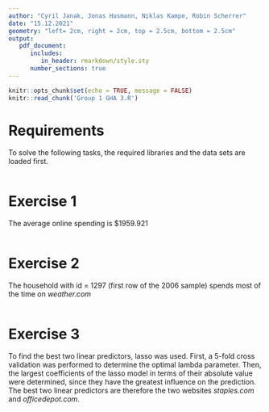 ```yaml
---
author: "Cyril Janak, Jonas Husmann, Niklas Kampe, Robin Scherrer"
date: "15.12.2021"
geometry: "left= 2cm, right = 2cm, top = 2.5cm, bottom = 2.5cm"
output: 
   pdf_document:
      includes:
         in_header: rmarkdown/style.sty
      number_sections: true
---
```


```r
knitr::opts_chunk$set(echo = TRUE, message = FALSE)
knitr::read_chunk('Group 1 GHA 3.R')
```

\thispagestyle{empty}
\input{rmarkdown/titlepage.tex}

\pagebreak

\thispagestyle{empty}
\tableofcontents

\pagebreak
\setcounter{page}{1}

# Requirements {-}
To solve the following tasks, the required libraries and the data sets are loaded 
first.
```r
```

# Exercise 1 {-}
The average online spending is $1959.921
```r
```

# Exercise 2 {-}
The household with id = 1297 (first row of the 2006 sample) spends most of the time on *weather.com*
```r
```


# Exercise 3 {-}
To find the best two linear predictors, lasso was used. First, a 5-fold cross 
validation was performed to determine the optimal lambda parameter. Then, the largest 
coefficients of the lasso model in terms of their absolute value were determined, since 
they have the greatest influence on the prediction. The best two linear predictors are 
therefore the two websites *staples.com* and *officedepot.com*.
```r
```
